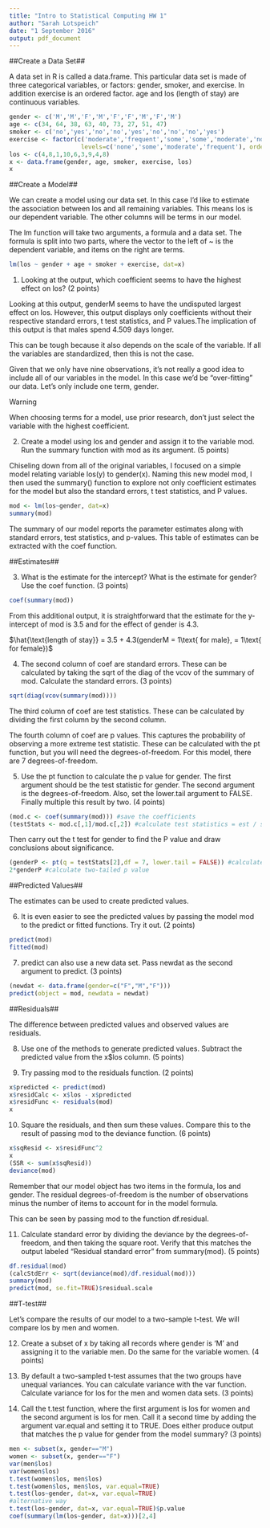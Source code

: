 ```yaml
---
title: "Intro to Statistical Computing HW 1"
author: "Sarah Lotspeich"
date: "1 September 2016"
output: pdf_document
---
```

##Create a Data Set##

A data set in R is called a data.frame. This particular data set is made of three categorical variables, or factors: gender, smoker, and exercise. In addition exercise is an ordered factor. age and los (length of stay) are continuous variables.

```r
gender <- c('M','M','F','M','F','F','M','F','M')
age <- c(34, 64, 38, 63, 40, 73, 27, 51, 47)
smoker <- c('no','yes','no','no','yes','no','no','no','yes')
exercise <- factor(c('moderate','frequent','some','some','moderate','none','none','moderate','moderate'),
                    levels=c('none','some','moderate','frequent'), ordered=TRUE)
los <- c(4,8,1,10,6,3,9,4,8)
x <- data.frame(gender, age, smoker, exercise, los)
x
```

##Create a Model##

We can create a model using our data set. In this case I’d like to estimate the association between los and all remaining variables. This means los is our dependent variable. The other columns will be terms in our model.

The lm function will take two arguments, a formula and a data set. The formula is split into two parts, where the vector to the left of ~ is the dependent variable, and items on the right are terms.

```r
lm(los ~ gender + age + smoker + exercise, dat=x)
```

1. Looking at the output, which coefficient seems to have the highest effect on los? (2 points)

Looking at this output, genderM seems to have the undisputed largest effect on los. However, this output displays only coefficients without their respective standard errors, t test statistics, and P values.The implication of this output is that males spend 4.509 days longer. 

This can be tough because it also depends on the scale of the variable. If all the variables are standardized, then this is not the case.

Given that we only have nine observations, it's not really a good idea to include all of our variables in the model. In this case we'd be "over-fitting" our data. Let's only include one term, gender.

Warning

When choosing terms for a model, use prior research, don't just select the variable with the highest coefficient.

2. Create a model using los and gender and assign it to the variable mod. Run the summary function with mod as its argument. (5 points)

Chiseling down from all of the original variables, I focused on a simple model relating variable los(y) to gender(x). Naming this new model mod, I then used the summary() function to explore not only coefficient estimates for the model but also the standard errors, t test statistics, and P values.

```r
mod <- lm(los~gender, dat=x)
summary(mod)
```

The summary of our model reports the parameter estimates along with standard errors, test statistics, and p-values. This table of estimates can be extracted with the coef function.

##Estimates##

3. What is the estimate for the intercept? What is the estimate for gender? Use the coef function. (3 points)

```r
coef(summary(mod))
```

From this additional output, it is straightforward that the estimate for the y-intercept of mod is 3.5 and for the effect of gender is 4.3.

$\hat{\text{length of stay}} = 3.5 + 4.3(genderM = 1\text{ for male}, = 1\text{ for female})$

4. The second column of coef are standard errors. These can be calculated by taking the sqrt of the diag of the vcov of the summary of mod. Calculate the standard errors. (3 points) 

```r
sqrt(diag(vcov(summary(mod))))
```

The third column of coef are test statistics. These can be calculated by dividing the first column by the second column.

The fourth column of coef are p values. This captures the probability of observing a more extreme test statistic. These can be calculated with the pt function, but you will need the degrees-of-freedom. For this model, there are 7 degrees-of-freedom.

5. Use the pt function to calculate the p value for gender. The first argument should be the test statistic for gender. The second argument is the degrees-of-freedom. Also, set the lower.tail argument to FALSE. Finally multiple this result by two. (4 points)

```r
(mod.c <- coef(summary(mod))) #save the coefficients
(testStats <- mod.c[,1]/mod.c[,2]) #calculate test statistics = est / std error
```

Then carry out the t test for gender to find the P value and draw conclusions about significance.

```r
(genderP <- pt(q = testStats[2],df = 7, lower.tail = FALSE)) #calculated p value
2*genderP #calculate two-tailed p value
```

##Predicted Values##

The estimates can be used to create predicted values.

6. It is even easier to see the predicted values by passing the model mod to the predict or fitted functions. Try it out. (2 points)

```r
predict(mod)
fitted(mod)
```

7. predict can also use a new data set. Pass newdat as the second argument to predict. (3 points)

```r
(newdat <- data.frame(gender=c("F","M","F")))
predict(object = mod, newdata = newdat)
```

##Residuals##

The difference between predicted values and observed values are residuals.

8. Use one of the methods to generate predicted values. Subtract the predicted value from the x$los column. (5 points)

9. Try passing mod to the residuals function. (2 points)

```r
x$predicted <- predict(mod)
x$residCalc <- x$los - x$predicted
x$residFunc <- residuals(mod)
x
```

10. Square the residuals, and then sum these values. Compare this to the result of passing mod to the deviance function. (6 points)

```r
x$sqResid <- x$residFunc^2
x
(SSR <- sum(x$sqResid))
deviance(mod)
```

Remember that our model object has two items in the formula, los and gender. The residual degrees-of-freedom is the number of observations minus the number of items to account for in the model formula.

This can be seen by passing mod to the function df.residual.

11. Calculate standard error by dividing the deviance by the degrees-of-freedom, and then taking the square root. Verify that this matches the output labeled "Residual standard error" from summary(mod). (5 points)

```r
df.residual(mod)
(calcStdErr <- sqrt(deviance(mod)/df.residual(mod)))
summary(mod)
predict(mod, se.fit=TRUE)$residual.scale
```
 
##T-test##

Let's compare the results of our model to a two-sample t-test. We will compare los by men and women.

12. Create a subset of x by taking all records where gender is 'M' and assigning it to the variable men. Do the same for the variable women. (4 points) 

13. By default a two-sampled t-test assumes that the two groups have unequal variances. You can calculate variance with the var function. Calculate variance for los for the men and women data sets. (3 points)

14. Call the t.test function, where the first argument is los for women and the second argument is los for men. Call it a second time by adding the argument var.equal and setting it to TRUE. Does either produce output that matches the p value for gender from the model summary? (3 points)
 
```r
men <- subset(x, gender=="M")
women <- subset(x, gender=="F")
var(men$los)
var(women$los)
t.test(women$los, men$los)
t.test(women$los, men$los, var.equal=TRUE)
t.test(los~gender, dat=x, var.equal=TRUE)
#alternative way
t.test(los~gender, dat=x, var.equal=TRUE)$p.value
coef(summary(lm(los~gender, dat=x)))[2,4]
```
